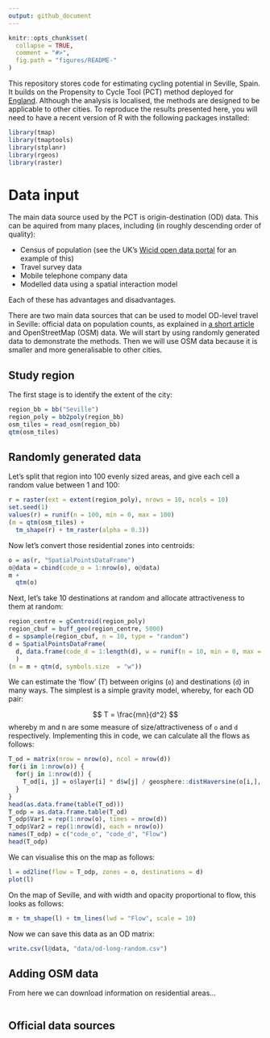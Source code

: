 ```yaml
---
output: github_document
---
```


<!-- README.md is generated from README.Rmd. Please edit that file -->

```r
knitr::opts_chunk$set(
  collapse = TRUE,
  comment = "#>",
  fig.path = "figures/README-"
)
```

This repository stores code for estimating cycling potential in Seville, Spain.
It builds on the Propensity to Cycle Tool (PCT) method deployed for [England](http://www.pct.bike).
Although the analysis is localised, the methods are designed to be applicable to other cities.
To reproduce the results presented here, you will need to have a recent version of R with the following packages installed:

```r
library(tmap)
library(tmaptools)
library(stplanr)
library(rgeos)
library(raster)
```


# Data input

The main data source used by the PCT is origin-destination (OD) data.
This can be aquired from many places, including (in roughly descending order of quality):

- Census of population (see the UK's [Wicid open data portal](http://wicid.ukdataservice.ac.uk/) for an example of this)
- Travel survey data
- Mobile telephone company data
- Modelled data using a spatial interaction model

Each of these has advantages and disadvantages.

There are two main data sources that can be used to model OD-level travel in Seville: official data on population counts, as explained in [a short article](http://rpubs.com/RobinLovelace/209274) and OpenStreetMap (OSM) data.
We will start by using randomly generated data to demonstrate the methods.
Then we will use OSM data because it is smaller and more generalisable to other cities.

## Study region

The first stage is to identify the extent of the city:

```r
region_bb = bb("Seville")
region_poly = bb2poly(region_bb)
osm_tiles = read_osm(region_bb)
qtm(osm_tiles)
```

## Randomly generated data

Let's split that region into 100 evenly sized areas, and give each cell a random value between 1 and 100:

```r
r = raster(ext = extent(region_poly), nrows = 10, ncols = 10)
set.seed(1)
values(r) = runif(n = 100, min = 0, max = 100)
(m = qtm(osm_tiles) +
  tm_shape(r) + tm_raster(alpha = 0.3))
```

Now let's convert those residential zones into centroids:

```r
o = as(r, "SpatialPointsDataFrame")
o@data = cbind(code_o = 1:nrow(o), o@data)
m +
  qtm(o)
```

Next, let's take 10 destinations at random and allocate attractiveness to them at random:

```r
region_centre = gCentroid(region_poly)
region_cbuf = buff_geo(region_centre, 5000)
d = spsample(region_cbuf, n = 10, type = "random")
d = SpatialPointsDataFrame(
  d, data.frame(code_d = 1:length(d), w = runif(n = 10, min = 0, max = 100))
  )
(m = m + qtm(d, symbols.size  = "w"))
```

We can estimate the 'flow' (T) between origins (`o`) and destinations (`d`) in many ways.
The simplest is a simple gravity model, whereby, for each OD pair:

$$
T = \frac{mn}{d^2}
$$
whereby m and n are some measure of size/attractiveness of `o` and `d` respectively.
Implementing this in code, we can calculate all the flows as follows:

```r
T_od = matrix(nrow = nrow(o), ncol = nrow(d))
for(i in 1:nrow(o)) {
  for(j in 1:nrow(d)) {
    T_od[i, j] = o$layer[i] * d$w[j] / geosphere::distHaversine(o[i,], d[j,])
  }
}
head(as.data.frame(table(T_od)))
T_odp = as.data.frame.table(T_od)
T_odp$Var1 = rep(1:nrow(o), times = nrow(d))
T_odp$Var2 = rep(1:nrow(d), each = nrow(o))
names(T_odp) = c("code_o", "code_d", "Flow")
head(T_odp)
```

We can visualise this on the map as follows:

```r
l = od2line(flow = T_odp, zones = o, destinations = d)
plot(l)
```

On the map of Seville, and with width and opacity proportional to flow, this looks as follows:

```r
m + tm_shape(l) + tm_lines(lwd = "Flow", scale = 10)
```

Now we can save this data as an OD matrix:

```r
write.csv(l@data, "data/od-long-random.csv")
```

## Adding OSM data

From here we can download information on residential areas...

```r

```

## Official data sources


